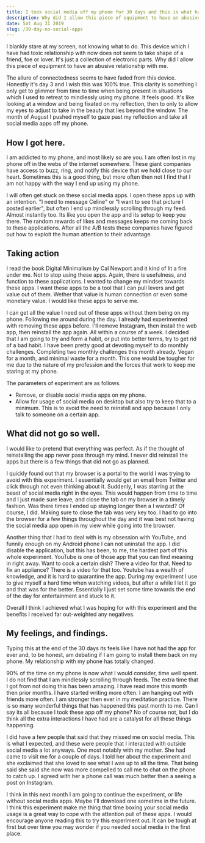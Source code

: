 ```yaml
---
title: I took social media off my phone for 30 days and this is what happened.
description: Why did I allow this piece of equipment to have an abusive relationship with me.
date: Sat Aug 31 2019
slug: /30-day-no-social-apps
---
```


I blankly stare at my screen, not knowing what to do. This device which I have had toxic relationship with now does not seem to take shape of a friend, foe or lover. It's just a collection of electronic parts. Why did I allow this piece of equipment to have an abusive relationship with me.

The allure of connectedness seems to have faded from this device. Honestly it's day 3 and I wish this was 100% true. This clarity is something I only get to glimmer from time to time when being present in situations which I used to retreat to mindlessly using my phone. It feels good. It's like looking at a window and being fixated on my reflection, then to only to allow my eyes to adjust to take in the beauty that lies beyond the window. The month of August I pushed myself to gaze past my reflection and take all social media apps off my phone.

## How I got here.

I am addicted to my phone, and most likely so are you. I am often lost in my phone off in the webs of the internet somewhere. These giant companies have access to buzz, ring, and notify this device that we hold close to our heart. Sometimes this is a good thing, but more often then not I find that I am not happy with the way I end up using my phone.

I will often get stuck on these social media apps. I open these apps up with an intention. "I need to message Celine" or "I want to see that picture I posted earlier", but often I end up mindlessly scrolling through my feed. Almost instantly too. Its like you open the app and its setup to keep you there. The random rewards of likes and messages keeps me coming back to these applications. After all the A/B tests these companies have figured out how to exploit the human attention to their advantage.

## Taking action

I read the book Digital Minimalism by Cal Newport and it kind of lit a fire under me. Not to stop using these apps. Again, there is usefulness, and function to these applications. I wanted to change my mindset towards these apps. I want these apps to be a tool that I can pull levers and get value out of them. Wether that value is human connection or even some monetary value. I would like these apps to serve me.

I can get all the value I need out of these apps without them being on my phone. Following me around during the day. I already had experimented with removing these apps before. I'll remove Instagram, then install the web app, then reinstall the app again. All within a course of a week. I decided that I am going to try and form a habit, or put into better terms, try to get rid of a bad habit. I have been pretty good at devoting myself to do monthly challenges. Completing two monthly challenges this month already. Vegan for a month, and minimal waste for a month. This one would be tougher for me due to the nature of my profession and the forces that work to keep me staring at my phone.

The parameters of experiment are as follows.

- Remove, or disable social media apps on my phone.
- Allow for usage of social media on desktop but also try to keep that to a minimum. This is to avoid the need to reinstall and app because I only talk to someone on a certain app.

## What did not go so well.

I would like to pretend that everything was perfect. As if the thought of reinstalling the app never pass through my mind. I never did reinstall the apps but there is a few things that did not go as planned.

I quickly found out that my browser is a portal to the world I was trying to avoid with this experiment. I essentially would get an email from Twitter and click through not even thinking about it. Suddenly, I was starring at the beast of social media right in the eyes. This would happen from time to time and I just made sure leave, and close the tab on my browser in a timely fashion. Was there times I ended up staying longer then a I wanted? Of course, I did. Making sure to close the tab was very key too. I had to go into the browser for a few things throughout the day and it was best not having the social media app open in my view while going into the browser.

Another thing that I had to deal with is my obsession with YouTube, and funnily enough on my Android phone I can not uninstall the app. I did disable the application, but this has been, to me, the hardest part of this whole experiment. YouTube is one of those app that you can find meaning in right away. Want to cook a certain dish? There a video for that. Need to fix an appliance? There is a video for that too. Youtube has a wealth of knowledge, and it is hard to quarantine the app. During my experiment I use to give myself a hard time when watching videos, but after a while I let it go and that was for the better. Essentially I just set some time towards the end of the day for entertainment and stuck to it.

Overall I think I achieved what I was hoping for with this experiment and the benefits I received far out-weighted any negatives.

## My feelings, and findings.

Typing this at the end of the 30 days its feels like I have not had the app for ever and, to be honest, am debating if I am going to install them back on my phone. My relationship with my phone has totally changed.

90% of the time on my phone is now what I would consider, time well spent. I do not find that I am mindlessly scrolling through feeds. The extra time that I got from not doing this has been amazing. I have read more this month then prior months. I have started writing more often. I am hanging out with friends more often. I am stronger then ever in my meditation practice. There is so many wonderful things that has happened this past month to me. Can I say its all because I took these app off my phone? No of course not, but I do think all the extra interactions I have had are a catalyst for all these things happening.

I did have a few people that said that they missed me on social media. This is what I expected, and these were people that I interacted with outside social media a lot anyways. One most notably with my mother. She had came to visit me for a couple of days. I told her about the experiment and she exclaimed that she loved to see what I was up to all the time. That being said she said she now was more compelled to call me to chat on the phone to catch up. I agreed with her a phone call was much better then a seeing a post on Instagram.

I think in this next month I am going to continue the experiment, or life without social media apps. Maybe I'll download one sometime in the future. I think this experiment make me thing that time boxing your social media usage is a great way to cope with the attention pull of these apps. I would encourage anyone reading this to try this experiment out. It can be tough at first but over time you may wonder if you needed social media in the first place.

